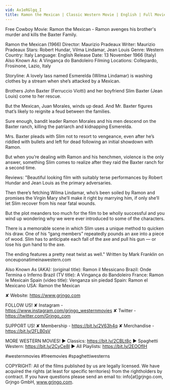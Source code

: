 ```yaml
---
vid: Ax1eRGlgq_I
title: Ramon the Mexican | Classic Western Movie | English | Full Movie | Cowboys
---
```


Free Cowboy Movie: Ramon the Mexican - Ramon avenges his brother's murder and kills the Baxter Family. 

Ramon the Mexican (1966)
Director: Maurizio Pradeaux
Writer: Maurizio Pradeaux
Stars: Robert Hundar, Vilma Lindamar, Jean Louis
Genre: Western 
Country: Italy
Language: English
Release Date: 13 November 1966 (Italy) 
Also Known As: A Vingança do Bandoleiro 
Filming Locations: Collepardo, Frosinone, Lazio, Italy 

Storyline:
A lovely lass named Esmerelda (Wilma Lindamar) is washing clothes by a stream when she’s attacked by a Mexican.

Brothers John Baxter (Ferruccio Viotti) and her boyfriend Slim Baxter (Jean Louis) come to her rescue.

But the Mexican, Juan Morales, winds up dead. And Mr. Baxter figures that’s likely to reignite a feud between the families.

Sure enough, bandit leader Ramon Morales and his men descend on the Baxter ranch, killing the patriarch and kidnapping Esmerelda.

Mrs. Baxter pleads with Slim not to resort to vengeance, even after he’s riddled with bullets and left for dead following an initial showdown with Ramon.

But when you’re dealing with Ramon and his henchmen, violence is the only answer, something Slim comes to realize after they raid the Baxter ranch for a second time.

Reviews:
"Beautiful looking film with suitably terse performances by Robert Hundar and Jean Louis as the primary adversaries.

Then there’s fetching Wilma Lindamar, who’s been soiled by Ramon and promises the Virgin Mary she’ll make it right by marrying him, if only she’ll let Slim recover from his near fatal wounds.

But the plot meanders too much for the film to be wholly successful and you wind up wondering why we were ever introduced to some of the characters.

There is a memorable scene in which Slim uses a unique method to quicken his draw. One of his “gang members” repeatedly pounds an axe into a piece of wood. Slim has to anticipate each fall of the axe and pull his gun — or lose his gun hand to the axe.

The ending features a pretty neat twist as well." Written by Mark Franklin on onceuponatimeinawestern.com

Also Known As (AKA):
(original title): Ramon il Messicano
Brazil: Onde Termina o Inferno
Brazil (TV title): A Vingança do Bandoleiro
France: Ramon le Mexicain
Spain (video title): Venganza sin piedad
Spain: Ramon el Mexicano
USA: Ramon the Mexican

✘ Website: https://www.grjngo.com

FOLLOW US!
✘ Instagram - https://www.instagram.com/grjngo_westernmovies
✘ Twitter - https://twitter.com/Grjngo_com

SUPPORT US!
✘ Membership - https://bit.ly/2V63h4q
✘ Merchandise - https://bit.ly/2FLB0sV

MORE WESTERN MOVIES! 
► Classics: https://bit.ly/2CBLt8c 
► Spaghetti Western: https://bit.ly/2CyCe8I 
► All Playlists: https://bit.ly/2EOOfIH 

#westernmovies #freemovies #spaghettiwesterns

COPYRIGHT: All of the films published by us are legally licensed. We have acquired the rights (at least for specific territories) from the rightholders by contract. If you have questions please send an email to: info[at]grjngo.com, Grjngo GmbH, www.grjngo.com.
